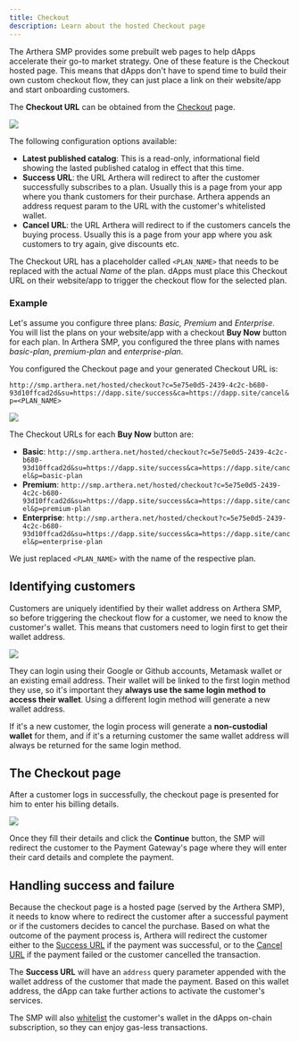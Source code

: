 ```yaml
---
title: Checkout
description: Learn about the hosted Checkout page
---
```

The Arthera SMP provides some prebuilt web pages to help dApps accelerate their go-to market strategy. One of these feature is the Checkout hosted page.
This means that dApps don't have to spend time to build their own custom checkout flow, they can just place a link on their website/app and start onboarding customers.

The **Checkout URL** can be obtained from the [Checkout](/smp/guide#5-the-checkout-form) page.

<img src="/img/smp3.png"/>

The following configuration options available:
- **Latest published catalog**: This is a read-only, informational field showing the lasted published catalog in effect that this time.
- **Success URL**: the URL Arthera will redirect to after the customer successfully subscribes to a plan. Usually this is a page from your app where you thank customers for their purchase. Arthera appends an address request param to the URL with the customer's whitelisted wallet.
- **Cancel URL**: the URL Arthera will redirect to if the customers cancels the buying process. Usually this is a page from your app where you ask customers to try again, give discounts etc.

The Checkout URL has a placeholder called `<PLAN_NAME>` that needs to be replaced with the actual _Name_ of the plan. dApps must place this Checkout URL on their website/app to trigger the checkout flow for the selected plan.

### Example

Let's assume you configure three plans: _Basic, Premium_ and _Enterprise_. You will list the plans on your website/app with a checkout **Buy Now** button for each plan.
In Arthera SMP, you configured the three plans with names _basic-plan_, _premium-plan_ and _enterprise-plan_.

You configured the Checkout page and your generated Checkout URL is:

`http://smp.arthera.net/hosted/checkout?c=5e75e0d5-2439-4c2c-b680-93d10ffcad2d&su=https://dapp.site/success&ca=https://dapp.site/cancel&p=<PLAN_NAME>`


<img src="/img/smp8.png"/>

The Checkout URLs for each **Buy Now** button are:
- **Basic**: `http://smp.arthera.net/hosted/checkout?c=5e75e0d5-2439-4c2c-b680-93d10ffcad2d&su=https://dapp.site/success&ca=https://dapp.site/cancel&p=basic-plan`
- **Premium**: `http://smp.arthera.net/hosted/checkout?c=5e75e0d5-2439-4c2c-b680-93d10ffcad2d&su=https://dapp.site/success&ca=https://dapp.site/cancel&p=premium-plan`
- **Enterprise**: `http://smp.arthera.net/hosted/checkout?c=5e75e0d5-2439-4c2c-b680-93d10ffcad2d&su=https://dapp.site/success&ca=https://dapp.site/cancel&p=enterprise-plan`

We just replaced `<PLAN_NAME>` with the name of the respective plan.

## Identifying customers
Customers are uniquely identified by their wallet address on Arthera SMP, so before triggering the checkout flow for a customer, we need to know the customer's wallet.
This means that customers need to login first to get their wallet address.

<img src="/img/smp6.png"/>

They can login using their Google or Github accounts, Metamask wallet or an existing email address. Their wallet will be linked to the first login method they use, so it's important they **always use the same login method to access their wallet**.
Using a different login method will generate a new wallet address.

If it's a new customer, the login process will generate a **non-custodial wallet** for them, and if it's a returning customer the same wallet address will always be returned for the same login method.

## The Checkout page
After a customer logs in successfully, the checkout page is presented for him to enter his billing details.

<img src="/img/smp7.png"/>

Once they fill their details and click the **Continue** button, the SMP will redirect the customer to the Payment Gateway's page where they will enter their card details and complete the payment.

## Handling success and failure
Because the checkout page is a hosted page (served by the Arthera SMP), it needs to know where to redirect the customer after a successful payment or if the customers decides to cancel the purchase.
Based on what the outcome of the payment process is, Arthera will redirect the customer either to the [Success URL](/smp/guide#5-the-checkout-form) if the payment was successful, or to the [Cancel URL](/smp/guide#5-the-checkout-form) if the payment failed or the customer cancelled the transaction.

The **Success URL** will have an `address` query parameter appended with the wallet address of the customer that made the payment. Based on this wallet address, the dApp can take further actions to activate the customer's services.

The SMP will also [whitelist](/smp/manage-customers/whitelist-blacklist) the customer's wallet in the dApps on-chain subscription, so they can enjoy gas-less transactions.
